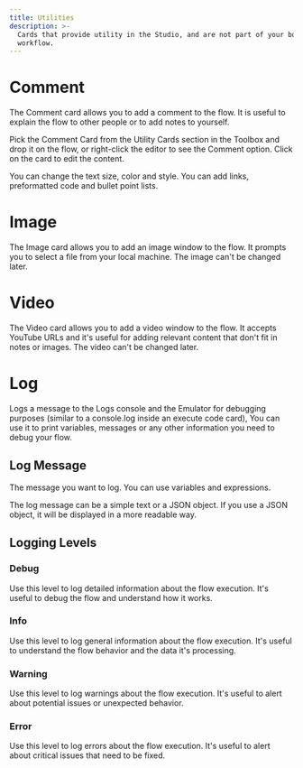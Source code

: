 ```yaml
---
title: Utilities
description: >-
  Cards that provide utility in the Studio, and are not part of your bot's
  workflow.
---
```


# Comment

The Comment card allows you to add a comment to the flow. It is useful to explain the flow to other people or to add notes to yourself.

Pick the Comment Card from the Utility Cards section in the Toolbox and drop it on the flow, or right-click the editor to see the Comment option. Click on the card to edit the content.

You can change the text size, color and style. You can add links, preformatted code and bullet point lists.

# Image

The Image card allows you to add an image window to the flow. It prompts you to select a file from your local machine. The image can't be changed later.

# Video

The Video card allows you to add a video window to the flow. It accepts YouTube URLs and it's useful for adding relevant content that don't fit in notes or images. The video can't be changed later.

# Log

Logs a message to the Logs console and the Emulator for debugging purposes (similar to a console.log inside an execute code card), You can use it to print variables, messages or any other information you need to debug your flow.

## Log Message

The message you want to log. You can use variables and expressions.

The log message can be a simple text or a JSON object. If you use a JSON object, it will be displayed in a more readable way.

## Logging Levels

### Debug

Use this level to log detailed information about the flow execution. It's useful to debug the flow and understand how it works.

### Info

Use this level to log general information about the flow execution. It's useful to understand the flow behavior and the data it's processing.

### Warning

Use this level to log warnings about the flow execution. It's useful to alert about potential issues or unexpected behavior.

### Error

Use this level to log errors about the flow execution. It's useful to alert about critical issues that need to be fixed.
